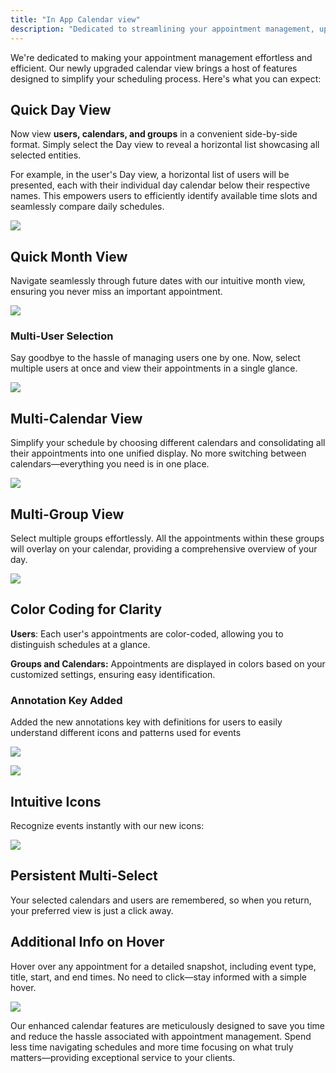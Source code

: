 ---
title: "In App Calendar view"
description: "Dedicated to streamlining your appointment management, upgraded calendar view simplifies scheduling with new features."
---

We're dedicated to making your appointment management effortless and efficient. Our newly upgraded calendar view brings a host of features designed to simplify your scheduling process. Here's what you can expect:

## Quick Day View

Now view  **users, calendars, and groups**  in a convenient side-by-side format. Simply select the Day view to reveal a horizontal list showcasing all selected entities.

For example, in the user's Day view, a horizontal list of users will be presented, each with their individual day calendar below their respective names. This empowers users to efficiently identify available time slots and seamlessly compare daily schedules.

![](https://s3.amazonaws.com/cdn.freshdesk.com/data/helpdesk/attachments/production/155013883993/original/vhp60EwB8MGqkYmJuaGp8yeuASzceQOnZw.png?1701239419)

## Quick Month View

Navigate seamlessly through future dates with our intuitive month view, ensuring you never miss an important appointment.

![](https://s3.amazonaws.com/cdn.freshdesk.com/data/helpdesk/attachments/production/155012369251/original/fZhhBroBy_wKaGkOTPj9VAh-C1Hwx66kmQ.png?1699547138)

### **Multi-User Selection**

Say goodbye to the hassle of managing users one by one. Now, select multiple users at once and view their appointments in a single glance.

![](https://s3.amazonaws.com/cdn.freshdesk.com/data/helpdesk/attachments/production/155012369372/original/vcb87TzAGE3KsPz4UWg9HuGHaN-LEU2rAQ.png?1699547229)

## **Multi-Calendar View**

Simplify your schedule by choosing different calendars and consolidating all their appointments into one unified display. No more switching between calendars—everything you need is in one place.

![](https://s3.amazonaws.com/cdn.freshdesk.com/data/helpdesk/attachments/production/155012369472/original/HcWu0vOituvDaH35ataDRxkZm6ZhduA5lg.png?1699547277)

## **Multi-Group View**

Select multiple groups effortlessly. All the appointments within these groups will overlay on your calendar, providing a comprehensive overview of your day.

![](https://s3.amazonaws.com/cdn.freshdesk.com/data/helpdesk/attachments/production/155012369528/original/XlvlSb_KCu0Fs-M_jKpKWeFART6jcWFcTQ.png?1699547315)

## **Color Coding for Clarity**

**Users**: Each user's appointments are color-coded, allowing you to distinguish schedules at a glance.

**Groups and Calendars:**  Appointments are displayed in colors based on your customized settings, ensuring easy identification.

### **Annotation Key Added**

Added the new annotations key with definitions for users to easily understand different icons and patterns used for events

![](https://s3.amazonaws.com/cdn.freshdesk.com/data/helpdesk/attachments/production/155012369710/original/RW1NYsxI0fKLeuLxNGWPGQDS_ZXFGUWk2w.png?1699547443)

![](https://s3.amazonaws.com/cdn.freshdesk.com/data/helpdesk/attachments/production/155012369724/original/FeQktYroSU7P1kH_pHBnEaMK4WjWC_VA5Q.png?1699547472)  

## **Intuitive Icons**

Recognize events instantly with our new icons:

![](https://s3.amazonaws.com/cdn.freshdesk.com/data/helpdesk/attachments/production/155010265971/original/ttRnO-6k_NPuv1UUeNJiGxHGqNtrv5rk7A.png?1697525883)

## **Persistent Multi-Select**

Your selected calendars and users are remembered, so when you return, your preferred view is just a click away.

## **Additional Info on Hover**

Hover over any appointment for a detailed snapshot, including event type, title, start, and end times. No need to click—stay informed with a simple hover.

![](https://s3.amazonaws.com/cdn.freshdesk.com/data/helpdesk/attachments/production/155010273763/original/OLOPMJjhYfydQdrlwLQgBDVhvpGZzcSp_w.png?1697530272)

Our enhanced calendar features are meticulously designed to save you time and reduce the hassle associated with appointment management. Spend less time navigating schedules and more time focusing on what truly matters—providing exceptional service to your clients.